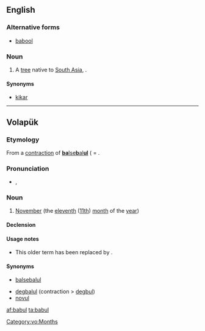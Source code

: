 ==English==
{{wikipedia|Acacia nilotica subsp. indica|Babul}}

===Alternative forms===
* [[babool]]

===Noun===
{{en-noun|?}}

# A [[tree]] native to [[South Asia]], {{tritaxon|[[Acacia]] [[nilotica]]'' [[subspecies|subsp.]] ''[[indica]]}}.

====Synonyms====
* [[kikar]]

----

==Volapük==

===Etymology===
From a [[contraction]] of [[balsebalul|'''ba'''lse'''b'''al'''ul''']] ( = {{compound|bals|e|bal|-ul|lang=vo|t1=ten, now [[deg#Volapük|deg]]|t2=and|t3=one|t4=([[morpheme]] for) month (< [[mul#Volapük|mul]])}}.

===Pronunciation===
* {{IPA|[ba.ˈbul]|lang=vo}}, {{X-SAMPA|[ba."bul]}}

===Noun===
{{vo-noun}}

# {{obsolete|lang=vo}} [[November]] (the [[eleventh]] ([[11th]]) [[month]] of the [[year]])

====Declension====
{{vo-decl-noun}}

====Usage notes====
* This older term has been replaced by {{term|novul|lang=vo||November}}.

====Synonyms====
* {{obsolete|lang=vo}} [[balsebalul]]
* [[degbalul]] (contraction > [[degbul]])
* [[novul]]

[[Category:vo:Months]]

[[af:babul]]
[[ta:babul]]